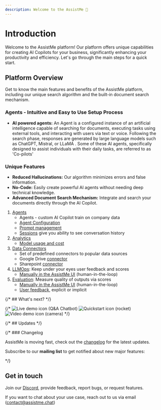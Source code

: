 ```yaml
---
description: Welcome to the AssistMe 👋
---
```



# Introduction


Welcome to the AssistMe platform! Our platform offers unique capabilities for creating AI Copilots for your business, significantly enhancing your productivity and efficiency. Let's go through the main steps for a quick start.

## Platform Overview

Get to know the main features and benefits of the AssistMe platform, including our unique search algorithm and the built-in document search mechanism.

### Agents - Intuitive and Easy to Use Setup Process


- **AI powered agents:** An Agent is a configured instance of an artificial intelligence capable of searching for documents, executing tasks using external tools, and  interacting with users via text or voice. Following the search phase, responses are generated by large language models such as  ChatGPT, Mistral, or LLaMA . Some of these AI agents, specifically designed to assist individuals with their daily tasks, are referred to as 'Co-pilots'

### Unique Features

- **Reduced Hallucinations:** Our algorithm minimizes errors and false information.
- **No-Code:** Easily create powerful AI agents without needing deep technical knowledge.
- **Advanced Document Search Mechanism:** Integrate and search your documents directly through the AI Copilot.


1. [Agents](/docs/agents/overview) 
   - Agents - custom AI Copilot train on company data
   - [Agent Configuration](/docs/agents/agent-config)
   - [Prompt management](/docs/agents/prompts)
   - [Sessions](/docs/agents/sessions) give you ability to see conversation history 
1. [Analytics](/docs/analytics/analytics)
   - [Model usage and cost](/docs/analytics/model-usage-and-cost)
1. [Data Connectors](/docs/dataconnectors/intro)
   - Set of predefined connectors to popular data sources
   - Google Drive [connector](/docs/dataconnectors/google)
   - Sharepoint [connector](/docs/dataconnectors/sharepoint)
1. [LLMOps](/docs/llmops): Keep under your eyes user feedback and scores
   - [Manually in the AssistMe UI](/docs/llmops/scores) (human-in-the-loop)
1. [Evaluation](/docs/scores/manually): Measure quality of outputs via scores
   - [Manually in the AssistMe UI](/docs/scores/manually) (human-in-the-loop)
   - [User feedback](/docs/scores/user-feedback), explicit or implicit



{/* ## What's next? */}

{/* <Cards num={3}>
  <Card href="/docs/demo" title="Live demo" image arrow>
    ![Live demo icon (Q&A Chatbot)](/images/cards/robot.svg)
  </Card>
  <Card href="/docs/get-started" title="Quickstart" image arrow>
    ![Quickstart icon (rocket)](/images/cards/rocket.svg)
  </Card>
  <Card href="/docs/video" title="AssistMe in 2 minutes" image arrow>
    ![Video demo icon (camera)](/images/cards/camera.svg)
  </Card>
</Cards> */}

{/* ## Updates */}

{/* ### Changelog

AssistMe is moving fast, check out the [changelog](/changelog) for the latest updates.

Subscribe to our **mailing list** to get notified about new major features:

<ProductUpdateSignup source="AssistMe.com/docs" className="mt-2" /> */}


## Get in touch

Join our [Discord](/discord), provide feedback, report bugs, or request features.

If you want to chat about your use case, reach out to us via email (contact@assistme.chat)
